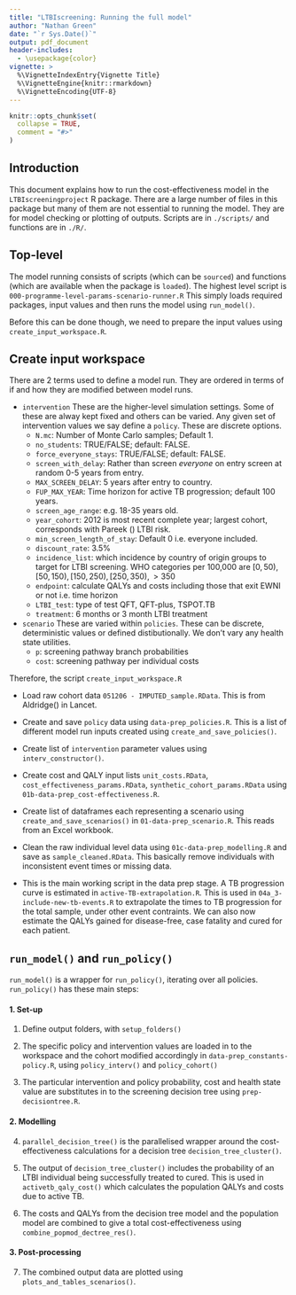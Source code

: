 ```yaml
---
title: "LTBIscreening: Running the full model"
author: "Nathan Green"
date: "`r Sys.Date()`"
output: pdf_document
header-includes:
  - \usepackage{color}
vignette: >
  %\VignetteIndexEntry{Vignette Title}
  %\VignetteEngine{knitr::rmarkdown}
  %\VignetteEncoding{UTF-8}
---
```


```r
knitr::opts_chunk$set(
  collapse = TRUE,
  comment = "#>"
)
```

## Introduction

This document explains how to run the cost-effectiveness model in the `LTBIscreeningproject` R package.
There are a large number of files in this package but many of them are not essential to running the model.
They are for model checking or plotting of outputs.
Scripts are in `./scripts/` and functions are in `./R/`.


## Top-level

The model running consists of scripts (which can be `sourced`) and functions (which are available when the package is `loaded`).
The highest level script is `000-programme-level-params-scenario-runner.R`
This simply loads required packages, input values and then runs the model using `run_model()`.

Before this can be done though, we need to prepare the input values using `create_input_workspace.R`.


## Create input workspace

There are 2 terms used to define a model run. They are ordered in terms of if and how they are modified between model runs.


* \color{red}`intervention`\color{black}
These are the higher-level simulation settings.
Some of these are alway kept fixed and others can be \color{blue}varied\color{black}.
Any given set of intervention values we say define a `policy`.
These are discrete options.
  + `N.mc`: Number of Monte Carlo samples; Default 1.
  + `no_students`: TRUE/FALSE; default: FALSE.
  + `force_everyone_stays`: TRUE/FALSE; default: FALSE.
  + `screen_with_delay`: Rather than screen _everyone_ on entry screen at random 0-5 years from entry.
  + `MAX_SCREEN_DELAY`: 5 years after entry to country.
  + `FUP_MAX_YEAR`: Time horizon for active TB progression; default 100 years.
  + `screen_age_range`: e.g. 18-35 years old.
  + `year_cohort`: 2012 is most recent complete year; largest cohort, corresponds with Pareek () LTBI risk.
  + `min_screen_length_of_stay`: Default 0 i.e. everyone included.
  + `discount_rate`: 3.5%
  + \color{blue}`incidence_list`\color{black}: which incidence by country of origin groups to target for LTBI screening. WHO categories per 100,000 are $[0,50),[50,150),[150,250),[250,350),>350$
  + \color{blue}`endpoint`\color{black}: calculate QALYs and costs including those that exit EWNI or not i.e. time horizon
  + \color{blue}`LTBI_test`\color{black}: type of test QFT, QFT-plus, TSPOT.TB
  + \color{blue}`treatment`\color{black}: 6 months or 3 month LTBI treatment

* \color{red}`scenario`\color{black} These are varied within `policies`. These can be discrete, deterministic values or defined distibutionally. We don't vary any health state utilities.
  + `p`: screening pathway branch probabilities
  + `cost`: screening pathway per individual costs


Therefore, the script `create_input_workspace.R`

* Load raw cohort data `051206 - IMPUTED_sample.RData`. This is from Aldridge() in Lancet.

* Create and save `policy` data using `data-prep_policies.R`. This is a list of different model run inputs created using `create_and_save_policies()`.

* Create list of `intervention` parameter values using `interv_constructor()`.

* Create cost and QALY input lists `unit_costs.RData`, `cost_effectiveness_params.RData`, `synthetic_cohort_params.RData` using `01b-data-prep_cost-effectiveness.R`.

* Create list of dataframes each representing a scenario using `create_and_save_scenarios()` in `01-data-prep_scenario.R`. This reads from an Excel workbook.

* Clean the raw individual level data using `01c-data-prep_modelling.R` and save as `sample_cleaned.RData`.
This basically remove individuals with inconsistent event times or missing data.

* This is the main working script in the data prep stage. A TB progression curve is estimated in `active-TB-extrapolation.R`.
This is used in `04a_3-include-new-tb-events.R` to extrapolate the times to TB progression for the total sample, under other event contraints.
We can also now estimate the QALYs gained for disease-free, case fatality and cured for each patient.


## `run_model()` and `run_policy()`

`run_model()` is a wrapper for `run_policy()`, iterating over all policies.
`run_policy()` has these main steps:

#### 1. Set-up

  1. Define output folders, with `setup_folders()`

  2. The specific policy and intervention values are loaded in to the workspace and the cohort modified accordingly in `data-prep_constants-policy.R`,
using `policy_interv()` and `policy_cohort()`

  3. The particular intervention and policy probability, cost and health state value are substitutes in to the screening decision tree using `prep-decisiontree.R`.

#### 2. Modelling

  4. `parallel_decision_tree()` is the parallelised wrapper around the cost-effectiveness calculations for a decision tree `decision_tree_cluster()`. 

  5. The output of `decision_tree_cluster()` includes the probability of an LTBI individual being successfully treated to cured.
This is used in `activetb_qaly_cost()` which calculates the population QALYs and costs due to active TB.

  6. The costs and QALYs from the decision tree model and the population model are combined to give a total cost-effectiveness using `combine_popmod_dectree_res()`.

#### 3.  Post-processing

  7. The combined output data are plotted using `plots_and_tables_scenarios()`.

